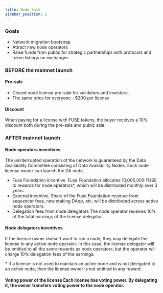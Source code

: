 ```yaml
---
title: Node Sale
sidebar_position: 2
---
```


### Goals

- Network migration bootstrap
- Attract new node operators
- Raise funds from public for strategic partnerships with protocols and token listings on exchanges

### BEFORE the mainnet launch

#### Pre-sale

- Closed node license pre-sale for validators and investors.
- The same price for everyone - $200 per license

#### Discount

When paying for a license with FUSE tokens, the buyer receives a 10% discount both during the pre-sale and public sale.

### AFTER mainnet launch

#### Node operators incentives

The uninterrupted operation of the network is guaranteed by the Data Availability Committee consisting of Data Availability Nodes. Each node license owner can launch the DA node.

- Fuse Foundation incentive.
  Fuse Foundation allocates 10,000,000 FUSE to rewards for node operators\*, which will be distributed monthly over 3 years.
- External incentive.
  Share of the Fuse Foundation revenue from sequencer fees, new staking DApp, etc. will be distributed across active node operators.
- Delegation fees from node delegators
  The node operator receives 10% of the total earnings of the license delegator.

#### Node delegators incentives

If the license owner doesn't want to run a node, they may delegate the license to any active node operator. In this case, the license delegator will be entitled to all the same rewards as node operators, but the operator will charge 10% delegation fees of the earnings.

\* If a license is not used to maintain an active node and is not delegated to an active node, then the license owner is not entitled to any reward.

#### Voting power of the license&#xA;Each license has voting power. By delegating it, the owner transfers voting power to the node operator.
